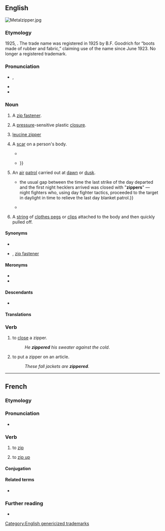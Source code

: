 ==English==
[[File:Metalzipper.jpg|thumb|right]]
{{wikipedia}}

===Etymology===
1925, {{affix|en|zip|-er|id2=agent noun}}. The trade name was registered in 1925 by B.F. Goodrich for “boots made of rubber and fabric,” claiming use of the name since June 1923. No longer a registered trademark.

===Pronunciation===
* {{a|US}} {{enPR|zĭʹpər}}, {{IPA|en|/ˈzɪpɚ/}}
* {{audio|en|En-au-zipper.ogg|Audio (AU)}}
* {{rhymes|en|ɪpə(r)}}

===Noun===
{{en-noun}}

# {{lb|en|chiefly|US|Australia}} A [[zip fastener]].
# A [[pressure]]-sensitive plastic [[closure]].
# {{lb|en|biochemistry}} [[leucine zipper]]
# {{lb|en|slang}} A [[scar]] on a person's body.
#* {{quote-book|en|year=1969|author=Jerry Kramer|title=Farewell to football|page=111|passage=I also competed in track and field at Idaho, and it's all because of putting the shot that I've got my long scar, my '''zipper''', down the back of my neck.}}
#* {{quote-book|en|year=1979|author=Don Atyeo|title=Blood & guts, violence in sports|page=227|passage=Making the transition from high school to college teams, for instance, he could not believe the scars his new players were sporting. "So many athletes had '''zippers''' down the side of their knee, or knees; they thought nothing of it and called this or that a Band-Aid operation. {{...}}}}
# {{lb|en|US|military|slang|dated}} An [[air]] [[patrol]] carried out at [[dawn]] or [[dusk]].
#* {{quote-book|en|year=1949|author=Walter Karig|title=Battle Report|passage={{...}} the usual gap between the time the last strike of the day departed and the first night hecklers arrived was closed with "'''zippers'''" — night fighters who, using day fighter tactics, proceeded to the target in daylight in time to relieve the last day blanket patrol.}}
#* {{quote-book|en|year=1993|author=E. T. Wooldridge|title=Carrier Warfare in the Pacific: An Oral History Collection|page=268|passage=They would handle all the night combat air patrols, the night hecklers who would go over the enemy airfields, and we formed a new little gimmick called "'''zippers'''" to help close that gap between the time the daylight strikes left the target and darkness.}}
# {{lb|en|BDSM}} A [[string]] of [[clothes peg]]s or [[clip]]s attached to the body and then quickly pulled off.

====Synonyms====
* {{l|en|slide fastener}}
* {{l|en|zip}} {{qualifier|British}}, [[zip fastener]] {{qualifier|British}}

====Meronyms====
* {{l|en|slider}}
* {{l|en|teeth}}

====Descendants====
* {{desc|ceb|siper|bor=1}}

====Translations====
{{trans-see|zip fastener}}

===Verb===
{{en-verb}}

# to [[close]] a zipper.
#: ''He '''zippered''' his sweater against the cold''.
# to put a zipper on an article.
#: ''These fall jackets are '''zippered'''''.

[[Category:English genericized trademarks]]

----

==French==

===Etymology===
{{etyl|en|fr}} {{m|en|zip|to zip}}

===Pronunciation===
* {{fr-IPA}}

===Verb===
{{fr-verb}}

# {{lb|fr|computing}} to [[zip]]
# {{lb|fr|Quebec}} to [[zip up]] {{gloss|close using a zip}}

====Conjugation====
{{fr-conj-auto}}

====Related terms====
* {{l|fr|dézipper}}

===Further reading===
* {{R:TLFi}}